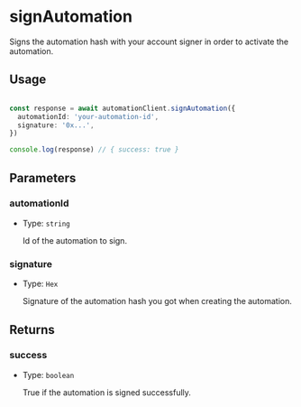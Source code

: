 # signAutomation

Signs the automation hash with your account signer in order to activate the automation.

## Usage

```typescript

const response = await automationClient.signAutomation({
  automationId: 'your-automation-id',
  signature: '0x...',
})

console.log(response) // { success: true }

```

## Parameters

### automationId

- Type: `string`

  Id of the automation to sign.

### signature

- Type: `Hex`

  Signature of the automation hash you got when creating the automation.

## Returns

### success

- Type: `boolean`

  True if the automation is signed successfully.
